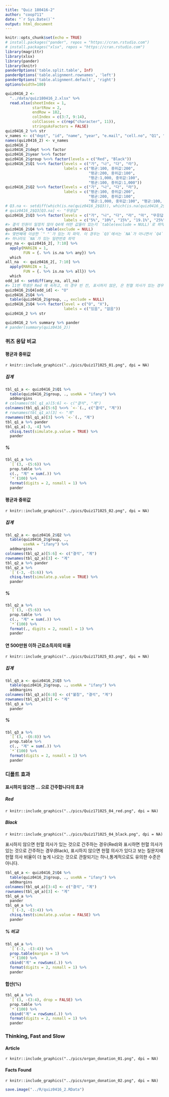 ```yaml
---
title: "Quiz 180416-2"
author: "coop711"
date: "`r Sys.Date()`"
output: html_document
---
```


```r
knitr::opts_chunk$set(echo = TRUE)
# install.packages("pander", repos = "https://cran.rstudio.com")
# install.packages("xlsx", repos = "https://cran.rstudio.com")
library(magrittr)
library(xlsx)
library(pander)
library(knitr)
panderOptions('table.split.table', Inf)
panderOptions('table.alignment.rownames', 'left')
panderOptions('table.alignment.default', 'right')
options(width=180)
```

```r
quiz0416_2 <- 
  "../data/quiz180416_2.xlsx" %>%
  read.xlsx(sheetIndex = 1, 
            startRow = 2, 
            endRow = 182, 
            colIndex = c(3:7, 9:14), 
            colClasses = c(rep("character", 11)), 
            stringsAsFactors = FALSE)
quiz0416_2 %>% str
v_names <- c("dept", "id", "name", "year", "e.mail", "cell.no", "Q1", "Q2", "Q3", "Q4", "group")
names(quiz0416_2) <- v_names
quiz0416_2
quiz0416_2$dept %<>% factor
quiz0416_2$year %<>% factor
quiz0416_2$group %<>% factor(levels = c("Red", "Black"))
quiz0416_2$Q1 %<>% factor(levels = c("가", "나", "다", "라"), 
                          labels = c("평균:100, 중위값:200", 
                                     "평균:200, 중위값:100", 
                                     "평균:1,000, 중위값:100", 
                                     "평균:100, 중위값:1,000"))
quiz0416_2$Q2 %<>% factor(levels = c("가", "나", "다", "라"), 
                          labels = c("평균:100, 중위값:200", 
                                     "평균:200, 중위값:100", 
                                     "평균:1,000, 중위값:100", "평균:100, 중위값:1,000"))
# Q3.na <- setdiff(which(is.na(quiz0416_2$Q3)), which(is.na(quiz0416_2$Q4)))
# quiz0416_2$Q3[Q3.na] <- "무응답"
quiz0416_2$Q3 %<>% factor(levels = c("가", "나", "다", "라", "마", "무응답"), 
                          labels = c("5%", "10%", "15%", "19.1%", "25%", "불참"))
#> 결석 인원이 일정치 않아 Q4에 어떤 값들이 있는지 `table(exclude = NULL)`로 파악.
quiz0416_2$Q4 %>% table(exclude = NULL)
#> 몇번째에 이상한 `" "`가 있는 지 파악. 이 경우는 `Q3`에서는 `NA`가 아니면서 `Q4`에는 `NA`인 경우를 파악 (1교시와는 다른 경우임.) `setdiff()` 를 활용함.
#> 하나라도 `NA`가 있는 일련번호 파악
any_na <- quiz0416_2[, 7:10] %>%
  apply(MARGIN = 1, 
        FUN = {. %>% is.na %>% any}) %>%
  which
all_na  <- quiz0416_2[, 7:10] %>%
  apply(MARGIN = 1, 
        FUN = {. %>% is.na %>% all}) %>%
  which
odd_id <- setdiff(any_na, all_na)
#> 11번 학생은 Red 에 속하고, 이 경우 빈 칸, 표시하지 않은, 은 헌혈 의사가 있는 경우이므로 
quiz0416_2$Q4[odd_id] <- "O"
quiz0416_2$Q4 %>% 
  table(quiz0416_2$group, ., exclude = NULL)
quiz0416_2$Q4 %<>% factor(level = c("O", "X"), 
                          labels = c("있음", "없음"))
quiz0416_2 %>% str
```

```r
quiz0416_2 %>% summary %>% pander
# pander(summary(quiz0416_2))
```

### 퀴즈 응답 비교

#### 평균과 중위값

`r knitr::include_graphics("../pics/Quiz171025_01.png", dpi = NA)`

##### 집계

```r
tbl_q1_a <- quiz0416_2$Q1 %>% 
  table(quiz0416_2$group, ., useNA = "ifany") %>%
  addmargins
# colnames(tbl_q1_a)[5:6] <- c("결석", "계")
colnames(tbl_q1_a)[5:6] %<>% `<-`(., c("결석", "계"))
# rownames(tbl_q1_a)[3] <- "계"
rownames(tbl_q1_a)[3] %<>% `<-`(., "계")
tbl_q1_a %>% pander 
tbl_q1_a[-3, -4] %>% 
  chisq.test(simulate.p.value = TRUE) %>% 
  pander
```

##### %

```r
tbl_q1_a %>% 
  `[`(3, -(5:6)) %>%
  prop.table %>% 
  c(., "계" = sum(.)) %>%
  `*`(100) %>%
  format(digits = 2, nsmall = 1) %>%
  pander
```

#### 평균과 중위값

`r knitr::include_graphics("../pics/Quiz171025_02.png", dpi = NA)`

##### 집계

```r
tbl_q2_a <- quiz0416_2$Q2 %>%
  table(quiz0416_2$group, .,
        useNA = "ifany") %>%
  addmargins
colnames(tbl_q2_a)[5:6] <- c("결석", "계")
rownames(tbl_q2_a)[3] <- "계"
tbl_q2_a %>% pander 
tbl_q2_a %>%
  `[`(-3, -(5:6)) %>% 
  chisq.test(simulate.p.value = TRUE) %>%
  pander
```

##### %

```r
tbl_q2_a %>%
  `[`(3, -(5:6)) %>%
  prop.table %>%
  c(., "계" = sum(.)) %>%
  `*`(100) %>%
  format(., digits = 2, nsmall = 1) %>%
  pander
```

#### 연 500만원 이하 근로소득자의 비율

`r knitr::include_graphics("../pics/Quiz171025_03.png", dpi = NA)`

##### 집계

```r
tbl_q3_a <- quiz0416_2$Q3 %>%
  table(quiz0416_2$group, ., useNA = "ifany") %>%
  addmargins
colnames(tbl_q3_a)[6:8] <- c("불참", "결석", "계")
rownames(tbl_q3_a)[3] <- "계"
tbl_q3_a %>% 
  pander
```

##### %

```r
tbl_q3_a %>%
  `[`(3, -(6:8)) %>%
  prop.table %>%
  c(., "계" = sum(.)) %>%
  `*`(100) %>%
  format(digits = 2, nsmall = 1) %>%
  pander
```

### 디폴트 효과

#### 표시하지 않으면 ... 으로 간주합니다의 효과

##### Red 

`r knitr::include_graphics("../pics/Quiz171025_04_red.png", dpi = NA)`

##### Black

`r knitr::include_graphics("../pics/Quiz171025_04_black.png", dpi = NA)`

표시하지 않으면 헌혈 의사가 있는 것으로 간주하는 경우(Red)와 표시하면 헌혈 의사가 있는 것으로 간주하는 경우(Black), 표시하지 않으면 헌혈 의사가 있다고 보는 질문지에 헌혈 의사 비율이 더 높게 나오는 것으로 관찰되기는 하나,통계적으로도 유의한 수준은 아니다. 

```r
tbl_q4_a <- quiz0416_2$Q4 %>%
  table(quiz0416_2$group, ., useNA = "ifany") %>%
  addmargins
colnames(tbl_q4_a)[3:4] <- c("결석", "계")
rownames(tbl_q4_a)[3] <- "계"
tbl_q4_a %>% 
  pander
tbl_q4_a %>%
  `[`(-3, -(3:4)) %>%
  chisq.test(simulate.p.value = FALSE) %>%
  pander
```

##### % 비교 

```r
tbl_q4_a %>% 
  `[`(-3, -(3:4)) %>%
  prop.table(margin = 1) %>%
  `*`(100) %>%
  cbind("계" = rowSums(.)) %>%
  format(digits = 2, nsmall = 1) %>%
  pander
```

#### 합산(%)

```r
tbl_q4_a %>% 
  `[`(3, -(3:4), drop = FALSE) %>%
  prop.table %>%
  `*`(100) %>%
  cbind("계" = rowSums(.)) %>%
  format(digits = 2, nsmall = 1) %>%
  pander
```

### Thinking, Fast and Slow

#### Article

`r knitr::include_graphics("../pics/organ_donation_01.png", dpi = NA)`

#### Facts Found

`r knitr::include_graphics("../pics/organ_donation_02.png", dpi = NA)`

```r
save.image("../R/quiz0416_2.RData")
```

